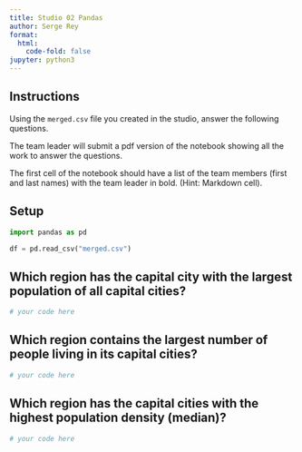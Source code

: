 ```yaml
---
title: Studio 02 Pandas
author: Serge Rey
format:
  html:
    code-fold: false
jupyter: python3
---
```


## Instructions

Using the `merged.csv` file you created in the studio, answer the following
questions.

The team leader will submit a pdf version of the notebook showing all the work
to answer the questions.

The first cell of the notebook should have a list of the team members (first and
last names) with the team leader in bold. (Hint: Markdown cell).


## Setup
```python
import pandas as pd

df = pd.read_csv("merged.csv")
```


## Which region has the capital city with the largest population of all capital cities?

```python

# your code here
```



## Which region contains the largest number of people living in its capital cities?

```python

# your code here


```

##  Which region has the capital cities with the highest population density (median)?
```python
# your code here
```

